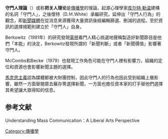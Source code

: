{{Refimprove|time=2020-05-31T01:49:02+00:00}}
{{Onesource|time=2020-05-31T01:49:02+00:00}}

'''守門人理論'''（{{lang-en|gatekeeping}}）或称'''把关人理论'''是[[傳播學|傳播學]]的理論，起源心理學家[[库尔特·勒温|库尔特·勒温]]建構的名詞「守門人」，之後懷特（D.Ｍ.White）承繼研究，延伸出「守門人行為」的觀念，即[[新聞媒體|新聞媒體]]在從消息來源獲得大量資訊後經編輯篩選、刪減的過程。至於資訊的選擇規範則建立於「守門人」自身。

Berkowitz（1991年）的研究發現[[電視|電視]]看門人精心挑選地聲稱製造好新聞節目是他們「本能」的決定，Berkowitz發現所謂的「新聞判斷」或者「新聞價值」影響著守門人。

McCombs和Becke（1979）也發現工作角色可能在守門人裡有影響力，組織的定位和資源也會影響新聞主題的選擇。

[[馬克思主義|馬克思主義]]認為媒體都被大財團控制，因此守門人的行為也因此受到組織上層影響，雖然一方面替閱眾去蕪存菁選擇新聞，一方面也擔任資本家的打手替他們選擇其希望讓大眾得知的信息。

== 参考文献 ==
Understanding Mass Communication：A Liberal Arts Perspective

[[Category:傳播學|Category:傳播學]]